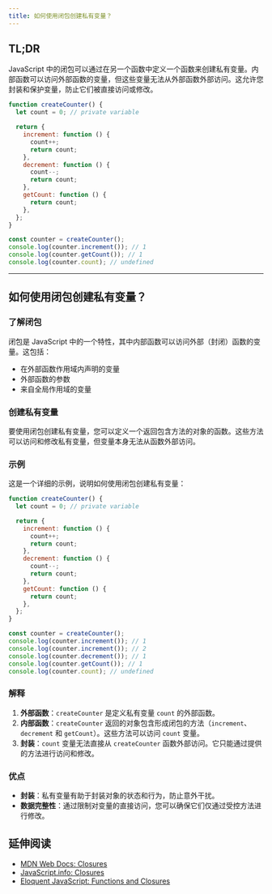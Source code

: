 ```yaml
---
title: 如何使用闭包创建私有变量？
---
```


## TL;DR

JavaScript 中的闭包可以通过在另一个函数中定义一个函数来创建私有变量。内部函数可以访问外部函数的变量，但这些变量无法从外部函数外部访问。这允许您封装和保护变量，防止它们被直接访问或修改。

```js live
function createCounter() {
  let count = 0; // private variable

  return {
    increment: function () {
      count++;
      return count;
    },
    decrement: function () {
      count--;
      return count;
    },
    getCount: function () {
      return count;
    },
  };
}

const counter = createCounter();
console.log(counter.increment()); // 1
console.log(counter.getCount()); // 1
console.log(counter.count); // undefined
```

***

## 如何使用闭包创建私有变量？

### 了解闭包

闭包是 JavaScript 中的一个特性，其中内部函数可以访问外部（封闭）函数的变量。这包括：

* 在外部函数作用域内声明的变量
* 外部函数的参数
* 来自全局作用域的变量

### 创建私有变量

要使用闭包创建私有变量，您可以定义一个返回包含方法的对象的函数。这些方法可以访问和修改私有变量，但变量本身无法从函数外部访问。

### 示例

这是一个详细的示例，说明如何使用闭包创建私有变量：

```js live
function createCounter() {
  let count = 0; // private variable

  return {
    increment: function () {
      count++;
      return count;
    },
    decrement: function () {
      count--;
      return count;
    },
    getCount: function () {
      return count;
    },
  };
}

const counter = createCounter();
console.log(counter.increment()); // 1
console.log(counter.increment()); // 2
console.log(counter.decrement()); // 1
console.log(counter.getCount()); // 1
console.log(counter.count); // undefined
```

### 解释

1. **外部函数**：`createCounter` 是定义私有变量 `count` 的外部函数。
2. **内部函数**：`createCounter` 返回的对象包含形成闭包的方法（`increment`、`decrement` 和 `getCount`）。这些方法可以访问 `count` 变量。
3. **封装**：`count` 变量无法直接从 `createCounter` 函数外部访问。它只能通过提供的方法进行访问和修改。

### 优点

* **封装**：私有变量有助于封装对象的状态和行为，防止意外干扰。
* **数据完整性**：通过限制对变量的直接访问，您可以确保它们仅通过受控方法进行修改。

## 延伸阅读

* [MDN Web Docs: Closures](https://developer.mozilla.org/en-US/docs/Web/JavaScript/Closures)
* [JavaScript.info: Closures](https://javascript.info/closure)
* [Eloquent JavaScript: Functions and Closures](https://eloquentjavascript.net/03_functions.html#h_jxlmhe5yFI)
